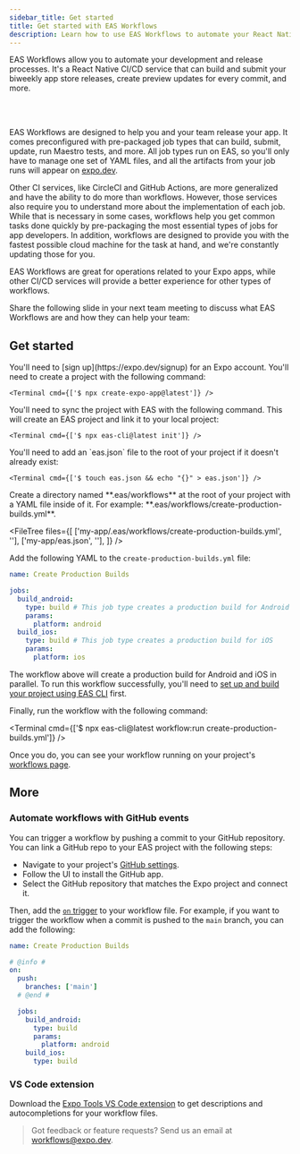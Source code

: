 ```yaml
---
sidebar_title: Get started
title: Get started with EAS Workflows
description: Learn how to use EAS Workflows to automate your React Native CI/CD development and release processes.
---
```



EAS Workflows allow you to automate your development and release processes. It's a React Native CI/CD service that can build and submit your biweekly app store releases, create preview updates for every commit, and more.

<VideoBoxLink
  videoId="OJ2u9tQCpr4"
  title="Watch: Get Started with EAS Workflows"
  description="Learn how to automate some of the most common processes that every app development team must tackle: creating development builds, publishing preview updates, and deploying to production."
/>

<br />
<br />

<Collapsible summary="How do workflows compare to other CI services?">

EAS Workflows are designed to help you and your team release your app. It comes preconfigured with pre-packaged job types that can build, submit, update, run Maestro tests, and more. All job types run on EAS, so you'll only have to manage one set of YAML files, and all the artifacts from your job runs will appear on [expo.dev](https://expo.dev/).

Other CI services, like CircleCI and GitHub Actions, are more generalized and have the ability to do more than workflows. However, those services also require you to understand more about the implementation of each job. While that is necessary in some cases, workflows help you get common tasks done quickly by pre-packaging the most essential types of jobs for app developers. In addition, workflows are designed to provide you with the fastest possible cloud machine for the task at hand, and we're constantly updating those for you.

EAS Workflows are great for operations related to your Expo apps, while other CI/CD services will provide a better experience for other types of workflows.

</Collapsible>

<Collapsible summary="Considering Workflows? Share the following slide in your next team meeting">
Share the following slide in your next team meeting to discuss what EAS Workflows are and how they can help your team:

<DownloadSlide
  title="EAS Workflows CI/CD sync slide"
  description="Learn the benefits of using EAS Workflows to automate your CI/CD processes."
  imageUrl="/static/images/eas-workflows/eas-worfklows-slide.png"
/>
</Collapsible>

## Get started

<Prerequisites numberOfRequirements={4}>
  <Requirement number={1} title="Sign up for an Expo account">
    You'll need to [sign up](https://expo.dev/signup) for an Expo account.
  </Requirement>
  <Requirement number={2} title="Create a project">
    You'll need to create a project with the following command:

    <Terminal cmd={['$ npx create-expo-app@latest']} />

  </Requirement>
  <Requirement number={3} title="Sync the project with EAS">
    You'll need to sync the project with EAS with the following command. This will create an EAS project and link it to your local project:

    <Terminal cmd={['$ npx eas-cli@latest init']} />

  </Requirement>
  <Requirement number={4} title="Add eas.json">
    You'll need to add an `eas.json` file to the root of your project if it doesn't already exist:

    <Terminal cmd={['$ touch eas.json && echo "{}" > eas.json']} />

  </Requirement>
</Prerequisites>

<Step label="1">
  Create a directory named **.eas/workflows** at the root of your project with a YAML file inside of
  it. For example: **.eas/workflows/create-production-builds.yml**.

  <FileTree
  files={[
    ['my-app/.eas/workflows/create-production-builds.yml', ''],
    ['my-app/eas.json', ''],
  ]}
/>
</Step>

<Step label="2">

Add the following YAML to the `create-production-builds.yml` file:

```yaml .eas/workflows/create-production-builds.yml
name: Create Production Builds

jobs:
  build_android:
    type: build # This job type creates a production build for Android
    params:
      platform: android
  build_ios:
    type: build # This job type creates a production build for iOS
    params:
      platform: ios
```

The workflow above will create a production build for Android and iOS in parallel. To run this workflow successfully, you'll need to [set up and build your project using EAS CLI](/build/setup/) first.

</Step>

<Step label="3">

Finally, run the workflow with the following command:

<Terminal cmd={['$ npx eas-cli@latest workflow:run create-production-builds.yml']} />

Once you do, you can see your workflow running on your project's [workflows page](https://expo.dev/accounts/[account]/projects/[projectName]/workflows).

</Step>

## More

### Automate workflows with GitHub events

You can trigger a workflow by pushing a commit to your GitHub repository. You can link a GitHub repo to your EAS project with the following steps:

- Navigate to your project's [GitHub settings](https://expo.dev/accounts/%5Baccount%5D/projects/%5BprojectName%5D/github).
- Follow the UI to install the GitHub app.
- Select the GitHub repository that matches the Expo project and connect it.

Then, add the [`on` trigger](/eas/workflows/syntax/#on) to your workflow file. For example, if you want to trigger the workflow when a commit is pushed to the `main` branch, you can add the following:

```yaml .eas/workflows/create-production-builds.yml
name: Create Production Builds

# @info #
on:
  push:
    branches: ['main']
  # @end #

  jobs:
    build_android:
      type: build
      params:
        platform: android
    build_ios:
      type: build
```

### VS Code extension

Download the [Expo Tools VS Code extension](https://marketplace.visualstudio.com/items?itemName=expo.vscode-expo-tools) to get descriptions and autocompletions for your workflow files.

> Got feedback or feature requests? Send us an email at workflows@expo.dev.

